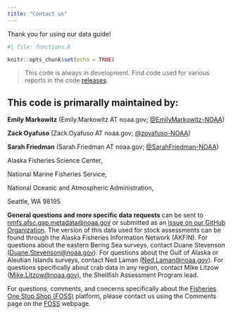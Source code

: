 ```yaml
---
title: "Contact us"
---
```


Thank you for using our data guide! 

```r
#| file: functions.R

knitr::opts_chunk$set(echo = TRUE)
```

> This code is always in development. Find code used for various reports in the code [releases](`r paste0(link_repo, "/releases")`).

## This code is primarally maintained by:

**Emily Markowitz** (Emily.Markowitz AT noaa.gov; [\@EmilyMarkowitz-NOAA](https://github.com/EmilyMarkowitz-NOAA)) 

**Zack Oyafuso** (Zack.Oyafuso AT noaa.gov; [\@zoyafuso-NOAA](https://github.com/zoyafuso-NOAA))  

**Sarah Friedman** (Sarah.Friedman AT noaa.gov; [\@SarahFriedman-NOAA](https://github.com/SarahFriedman-NOAA))  

Alaska Fisheries Science Center,

National Marine Fisheries Service,

National Oceanic and Atmospheric Administration,

Seattle, WA 98195

**General questions and more specific data requests** can be sent to <nmfs.afsc.gap.metadata@noaa.gov> or submitted as an [issue on our GitHub
Organization](https://github.com/afsc-gap-products/data-requests). The version of this data used for stock assessments can be found through the Alaska Fisheries Information Network (AKFIN). For questions about the eastern Bering Sea surveys, contact Duane Stevenson (<Duane.Stevenson@noaa.gov>). For questions about the Gulf of Alaska or Aleutian Islands surveys, contact Ned Laman (<Ned.Laman@noaa.gov>). For questions specifically about crab data in any region, contact Mike Litzow (<Mike.Litzow@noaa.gov>), the Shellfish Assessment Program lead.

For questions, comments, and concerns specifically about the [Fisheries One Stop Shop (FOSS)](https://www.fisheries.noaa.gov/foss) platform, please contact us using the Comments page on the [FOSS](https://www.fisheries.noaa.gov/foss) webpage.
